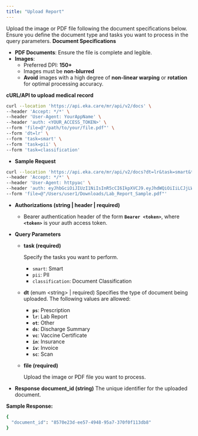 ```yaml
---
title: "Upload Report"
---
```


Upload the image or PDF file following the document specifications below. Ensure you define the document type and tasks you want to process in the query parameters.
**Document Specifications**
- **PDF Documents**: Ensure the file is complete and legible.
- **Images**:
    - Preferred DPI: **150+**
    - Images must be **non-blurred**
    - **Avoid** images with a high degree of **non-linear warping** or **rotation** for optimal processing accuracy.

**cURL/API to upload medical record**
```bash
curl --location 'https://api.eka.care/mr/api/v2/docs' \
--header 'Accept: */*' \
--header 'User-Agent: YourAppName' \
--header 'auth: <YOUR_ACCESS_TOKEN>' \
--form 'file=@"/path/to/your/file.pdf"' \
--form 'dt=lr' \
--form 'task=smart' \
--form 'task=pii' \
--form 'task=classification'
```

- **Sample Request**    
```bash
curl --location 'https://api.eka.care/mr/api/v2/docs?dt=lr&task=smart&task=pii&task=classification' \
--header 'Accept: */*' \
--header 'User-Agent: httpyac' \
--header 'auth: eyJhbGciOiJIUzI1NiIsInR5cCI6IkpXVCJ9.eyJhdWQiOiIiLCJjLWlkIjoiZWthIiwiZXhwIjoxNzM3MDI3ODQ2LCJpYXQiOjE3MzcwMjYwNDYsImlzcyI6ImFnbyJ9.IQkafKQBkdiVjH_fp5upprvRez3Djh_ZdwswiUiFF00' \
--form 'file=@"/Users/user1/Downloads/Lab_Report_Sample.pdf"'
```

- **Authorizations (string | header | required)**
    - Bearer authentication header of the form **`Bearer <token>`**, where **`<token>`** is your auth access token.
- **Query Parameters**
    - **task (required)**
        
        Specify the tasks you want to perform. 
        
        - `smart`: Smart
        - `pii`: PII
        - `classification`: Document Classification
    - **dt** (enum \<string\> | required)
        Specifies the type of document being uploaded. The following values are allowed:
        - **`ps`**: Prescription
        - **`lr`**: Lab Report
        - **`ot`**: Other
        - **`ds`**: Discharge Summary
        - **`vc`**: Vaccine Certificate
        - **`in`**: Insurance
        - **`iv`**: Invoice
        - **`sc`**: Scan
    - **file (required)**
        
        Upload the image or PDF file you want to process.
        
- **Response**
**document_id (string)**
The unique identifier for the uploaded document.

**Sample Response:**
```bash
{
  "document_id": "8570e23d-ee57-4948-95a7-370f0f113db8"
}
```